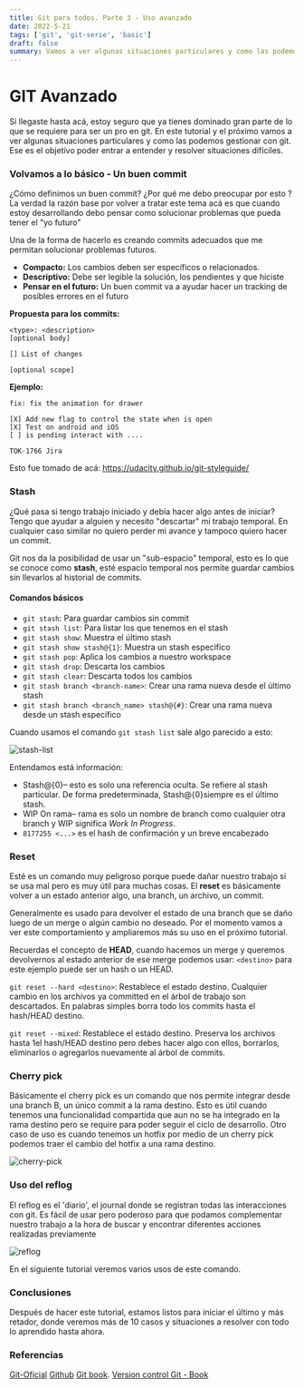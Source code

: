 ```yaml
---
title: Git para todos. Parte 3 - Uso avanzado
date: 2022-5-21
tags: ['git', 'git-serie', 'basic']
draft: false
summary: Vamos a ver algunas situaciones particulares y como las podemos gestionar con git
---
```


# GIT Avanzado

Si llegaste hasta acá, estoy seguro que ya tienes dominado gran parte de lo que se requiere para ser un pro en git.
En este tutorial y el próximo vamos a ver algunas situaciones particulares y como las podemos gestionar con git.
Ese es el objetivo poder entrar a entender y resolver situaciones difíciles.

<TOCInline toc={props.toc} exclude="Contenido|GIT" fromHeading={3} toHeading={4} asDisclosure />

### Volvamos a lo básico - Un buen commit

¿Cómo definimos un buen commit? ¿Por qué me debo preocupar por esto ?
La verdad la razón base por volver a tratar este tema acá es que cuando estoy desarrollando debo pensar como solucionar problemas que pueda tener el "yo futuro"

Una de la forma de hacerlo es creando commits adecuados que me permitan solucionar problemas futuros.

- **Compacto:** Los cambios deben ser específicos o relacionados.
- **Descriptivo:** Debe ser legible la solución, los pendientes y que hiciste
- **Pensar en el futuro:** Un buen commit va a ayudar hacer un tracking de posibles errores en el futuro

**Propuesta para los commits:**

```
<type>: <description>
[optional body]

[] List of changes

[optional scope]
```

**Ejemplo:**

```
fix: fix the animation for drawer

[X] Add new flag to control the state when is open
[X] Test on android and iOS
[ ] is pending interact with ....

TOK-1766 Jira

```

Esto fue tomado de acá: https://udacity.github.io/git-styleguide/

### Stash

¿Qué pasa si tengo trabajo iniciado y debía hacer algo antes de iniciar?
Tengo que ayudar a alguien y necesito "descartar" mi trabajo temporal. En cualquier caso similar no quiero perder mi avance y tampoco quiero hacer un commit.

Git nos da la posibilidad de usar un "sub-espacio" temporal, esto es lo que se conoce como **stash**, esté espacio temporal nos permite guardar cambios sin llevarlos al historial de commits.

#### Comandos básicos

- `git stash`: Para guardar cambios sin commit
- `git stash list`: Para listar los que tenemos en el stash
- `git stash show`: Muestra el último stash
- `git stash show stash@{1}`: Muestra un stash especifico
- `git stash pop`: Aplica los cambios a nuestro workspace
- `git stash drop`: Descarta los cambios
- `git stash clear`: Descarta todos los cambios
- `git stash branch <branch-name>`: Crear una rama nueva desde el último stash
- `git stash branch <branch_name> stash@{#}`: Crear una rama nueva desde un stash especifico

Cuando usamos el comando `git stash list` sale algo parecido a esto:

![stash-list](/static/images/git/git-advance/stash-list.png)

Entendamos está información:

- Stash@{0}– esto es solo una referencia oculta. Se refiere al stash particular. De forma predeterminada, Stash@{0}siempre es el último stash.
- WIP On rama– rama es solo un nombre de branch como cualquier otra branch y WIP significa _Work In Progress_.
- `8177255 <...>` es el hash de confirmación y un breve encabezado

### Reset

Esté es un comando muy peligroso porque puede dañar nuestro trabajo si se usa mal pero es muy útil para muchas cosas.
El **reset** es básicamente volver a un estado anterior algo, una branch, un archivo, un commit.

Generalmente es usado para devolver el estado de una branch que se daño luego de un merge o algún cambio no deseado. Por el momento vamos a ver este comportamiento y ampliaremos más su uso en el próximo tutorial.

Recuerdas el concepto de **HEAD**, cuando hacemos un merge y queremos devolvernos al estado anterior de ese merge podemos usar:
`<destino>` para este ejemplo puede ser un hash o un HEAD.

`git reset --hard <destino>`: Restablece el estado destino. Cualquier cambio en los archivos ya committed en el árbol de trabajo son descartados. En palabras simples borra todo los commits hasta el hash/HEAD destino.

`git reset --mixed`: Restablece el estado destino. Preserva los archivos hasta 1el hash/HEAD destino pero debes hacer algo con ellos, borrarlos, eliminarlos o agregarlos nuevamente al árbol de commits.

### Cherry pick

Básicamente el cherry pick es un comando que nos permite integrar desde una branch B, un único commit a la rama destino. Esto es útil cuando tenemos una funcionalidad compartida que aun no se ha integrado en la rama destino pero se require para poder seguir el ciclo de desarrollo.
Otro caso de uso es cuando tenemos un hotfix por medio de un cherry pick podemos traer el cambio del hotfix a una rama destino.

![cherry-pick](/static/images/git/git-advance/cherry-pick.png)

### Uso del reflog

El reflog es el 'diario', el journal donde se registran todas las interacciones con git.
Es fácil de usar pero poderoso para que podamos complementar nuestro trabajo a la hora de buscar y encontrar diferentes acciones realizadas previamente

![reflog](/static/images/git/git-advance/reflog.png)

En el siguiente tutorial veremos varios usos de este comando.

### Conclusiones

Después de hacer este tutorial, estamos listos para iniciar el último y más retador, donde veremos más de 10 casos y situaciones a resolver con todo lo aprendido hasta ahora.

### Referencias

[Git-Oficial](https://git-scm.com/)
[Github](https://lab.github.com/)
[Git book](https://git-scm.com/book/es/v2).
[Version control Git - Book](https://books.google.com.co/books/about/Version_Control_with_Git.html?id=qIucp61eqAwC&redir_esc=y)

&nbsp;
&nbsp;
&nbsp;

```

```
